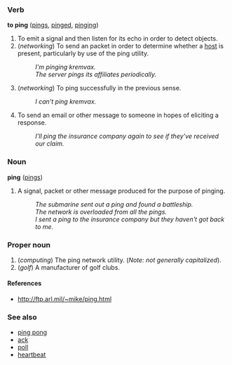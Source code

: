 ===Verb===
'''to ping''' ([[pings]], [[pinged]], [[pinging]])

#To emit a signal and then listen for its echo in order to detect objects.
# (''networking'') To send an packet in order to determine whether a [[host]] is present, particularly by use of the ping utility.
#: ''I'm pinging kremvax.''
#: ''The server pings its affiliates periodically.''
# (''networking'') To ping successfully in the previous sense.
#: ''I can't ping kremvax.''
#To send an email or other message to someone in hopes of eliciting a response.
#: ''I'll ping the insurance company again to see if they've received our claim.''

===Noun===
'''ping''' ([[pings]])


# A signal, packet or other message produced for the purpose of pinging.
#: ''The submarine sent out a ping and found a battleship.''
#: ''The network is overloaded from all the pings.''
#: ''I sent a ping to the insurance company but they haven't got back to me.''

===Proper noun===

# (''computing'') The ping network utility.  (''Note: not generally capitalized'').
# (''golf'') A manufacturer of golf clubs.

====References====

* http://ftp.arl.mil/~mike/ping.html

===See also===
*[[ping pong]]
*[[ack]]
*[[poll]]
*[[heartbeat]]